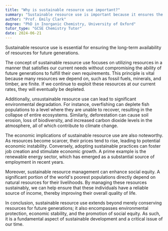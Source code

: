 ```yaml
---
title: "Why is sustainable resource use important?"
summary: "Sustainable resource use is important because it ensures the long-term availability of resources for future generations."
author: "Prof. Emily Clark"
degree: "PhD in Inorganic Chemistry, University of Oxford"
tutor_type: "GCSE Chemistry Tutor"
date: 2024-06-21
---
```


Sustainable resource use is essential for ensuring the long-term availability of resources for future generations.

The concept of sustainable resource use focuses on utilizing resources in a manner that satisfies our current needs without compromising the ability of future generations to fulfill their own requirements. This principle is vital because many resources we depend on, such as fossil fuels, minerals, and timber, are finite. If we continue to exploit these resources at our current rates, they will eventually be depleted.

Additionally, unsustainable resource use can lead to significant environmental degradation. For instance, overfishing can deplete fish populations to a level where they are unable to recover, resulting in the collapse of entire ecosystems. Similarly, deforestation can cause soil erosion, loss of biodiversity, and increased carbon dioxide levels in the atmosphere, all of which contribute to climate change.

The economic implications of sustainable resource use are also noteworthy. As resources become scarcer, their prices tend to rise, leading to potential economic instability. Conversely, adopting sustainable practices can foster job creation and stimulate economic growth. A prime example is the renewable energy sector, which has emerged as a substantial source of employment in recent years.

Moreover, sustainable resource management can enhance social equity. A significant portion of the world's poorest populations directly depend on natural resources for their livelihoods. By managing these resources sustainably, we can help ensure that these individuals have a reliable source of income, thereby improving their overall quality of life.

In conclusion, sustainable resource use extends beyond merely conserving resources for future generations; it also encompasses environmental protection, economic stability, and the promotion of social equity. As such, it is a fundamental aspect of sustainable development and a critical issue of our time.
    